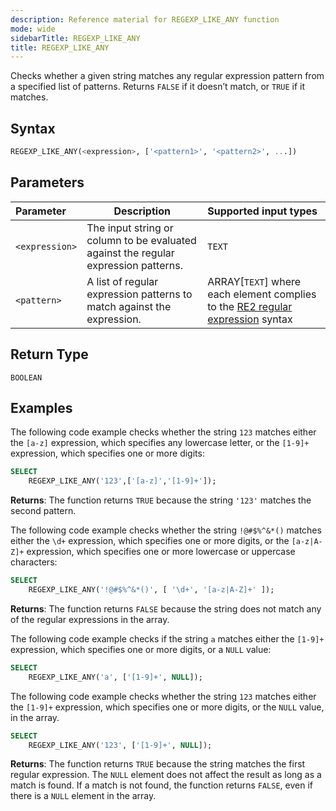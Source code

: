 ```yaml
---
description: Reference material for REGEXP_LIKE_ANY function
mode: wide
sidebarTitle: REGEXP_LIKE_ANY
title: REGEXP_LIKE_ANY
---
```



Checks whether a given string matches any regular expression pattern from a specified list of patterns. Returns `FALSE` if it doesn’t match, or `TRUE` if it matches.

## Syntax


```sql
REGEXP_LIKE_ANY(<expression>, ['<pattern1>', '<pattern2>', ...])
```
## Parameters 


| Parameter      | Description    |Supported input types         |
| :------------- | -------------- | :--------------------------- |
| `<expression>` | The input string or column to be evaluated against the regular expression patterns.  | `TEXT`  |
| `<pattern>`    | A list of regular expression patterns to match against the expression.  | ARRAY[`TEXT`] where each element complies to the [RE2 regular expression](https://github.com/google/re2/wiki/Syntax) syntax |

## Return Type
`BOOLEAN` 

## Examples

The following code example checks whether the string `123` matches either the `[a-z]` expression, which specifies any lowercase letter, or the `[1-9]+` expression, which specifies one or more digits:

```sql
SELECT
    REGEXP_LIKE_ANY('123',['[a-z]','[1-9]+']);
```
 
**Returns**: The function returns `TRUE` because the string `'123'` matches the second pattern.

The following code example checks whether the string `!@#$%^&*()` matches either the `\d+` expression, which specifies one or more digits, or the `[a-z|A-Z]+` expression, which specifies one or more lowercase or uppercase characters:

```sql
SELECT 
    REGEXP_LIKE_ANY('!@#$%^&*()', [ '\d+', '[a-z|A-Z]+' ]);
```

**Returns**: The function returns `FALSE` because the string does not match any of the regular expressions in the array.

The following code example checks if the string `a` matches either the `[1-9]+` expression, which specifies one or more digits, or a `NULL` value:

```sql
SELECT 
    REGEXP_LIKE_ANY('a', ['[1-9]+', NULL]);
```

The following code example checks whether the string `123` matches either the `[1-9]+` expression, which specifies one or more digits, or the `NULL` value, in the array.  


```sql
SELECT 
    REGEXP_LIKE_ANY('123', ['[1-9]+', NULL]);
```

**Returns**: The function returns `TRUE` because the string matches the first regular expression. The `NULL` element does not affect the result as long as a match is found. If a match is not found, the function returns `FALSE`, even if there is a `NULL` element in the array.


